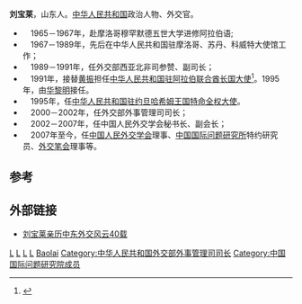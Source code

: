 '''刘宝莱'''{{BD|1941年}}，山东人。[[中华人民共和国|中华人民共和国]]政治人物、外交官。

*　1965－1967年，赴摩洛哥穆罕默德五世大学进修阿拉伯语;
*　1967－1989年，先后在中华人民共和国驻摩洛哥、苏丹、科威特大使馆工作；
*　1989－1991年，任外交部西亚北非司参赞、副司长；
*　1991年，接替[[黄振|黄振]]担任[[中国驻阿拉伯联合酋长国大使列表|中华人民共和国驻阿拉伯联合酋长国大使]]<ref>{{cite web|author=中华人民共和国外交部|title=中国驻阿拉伯联合酋长国历任大使|url=http://www.mfa.gov.cn/chn/pds/ziliao/wjrw/2167/2169/t9154.htm|publisher=中华人民共和国外交部|accessdate=2012-03-03}}</ref>。1995年，由[[华黎明|华黎明]]接任。
*　1995年，任[[中国驻约旦大使列表|中华人民共和国驻约旦哈希姆王国特命全权大使]]。
*　2000－2002年，任外交部外事管理司司长；
*　2002－2007年，任中国人民外交学会秘书长、副会长；
*　2007年至今，任[[中国人民外交学会|中国人民外交学会]]理事、[[中国国际问题研究所|中国国际问题研究所]]特约研究员、[[外交笔会|外交笔会]]理事等。

== 参考 ==
{{reflist}}

==外部链接==
* [http://www.wcsdf.org/ambassador/1938/ 刘宝莱亲历中东外交风云40载]{{dead link|date=2017年11月 |bot=InternetArchiveBot |fix-attempted=yes }}
{{start box}}
{{s-dip}}
{{succession box|[[黄振|黄振]]|[[华黎明|华黎明]]|[[中国驻阿拉伯联合酋长国大使列表|中华人民共和国驻阿拉伯联合酋长国大使]]|1991年6月-1995年11月}}
{{succession box|[[王世杰_(中华人民共和国)|王世傑]]|[[邱胜云|邱胜云]]|[[中国驻约旦大使列表|中华人民共和国驻约旦大使]]|1995年8月-1999年7月}}
{{end box}}

[[Category:中華人民共和國駐阿聯酋大使|L]]
[[Category:中华人民共和国驻约旦大使|L]]
[[Category:1941年出生|L]]
[[Category:山东人|L]]
[[Category:刘姓|Baolai]]
[[Category:中华人民共和国外交部外事管理司司长|Category:中华人民共和国外交部外事管理司司长]]
[[Category:中国国际问题研究院成员|Category:中国国际问题研究院成员]]